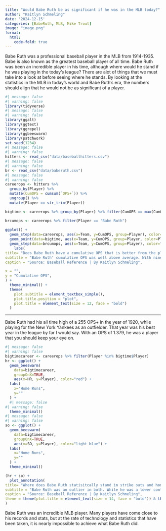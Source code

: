 ```yaml
---
title: "Would Babe Ruth be as significant if he was in the MLB today?"
author: "Kaitlyn Schmeling"
date: '2024-12-15'
categories: [BabeRuth, MLB, Mike Trout]
image: "image.png"
format: 
  html:
    code-fold: true
---
```

Babe Ruth was a professional baseball player in the MLB from 1914-1935. Babe is also known as the greatest baseball player of all time. Babe Ruth was been an incredible player in his time, although where would he stand if he was playing in the today’s league? There are alot of things that we must take into a look at before seeing where he stands. By looking at the statistics in the MLB in today’s world and Babe Ruth’s era, the numbers should align that he would not be as significant of a player.

```r
#| message: false
#| warning: false 
library(tidyverse)
#| message: false
#| warning: false 
library(ggalt)
library(ggtext)
library(ggrepel)
library(ggbeeswarm)
library(patchwork)
set.seed(1234)
#| message: false
#| warning: false 
hitters <- read_csv("data/baseballhitters.csv")
#| message: false
#| warning: false 
br <- read_csv("data/baberuth.csv")
#| message: false
#| warning: false 
careerops <- hitters %>% 
  group_by(Player) %>% 
  mutate(CumOPS = cumsum(`OPS+`)) %>%
  ungroup() %>%
  mutate(Player == str_trim(Player))

bigtime <- careerops %>% group_by(Player) %>% filter(CumOPS == max(CumOPS)) %>% ungroup() %>% filter(CumOPS > 3750)

brcumops <- careerops %>% filter(Player == "Babe Ruth")
  
ggplot() + 
  geom_step(data=careerops, aes(x=Team, y=CumOPS, group=Player), color="grey") + 
  geom_point(data=bigtime, aes(x=Team, y=CumOPS, group=Player, color=Player)) +
  geom_step(data=brcumops, aes(x=Team, y=CumOPS, group=Player), color="red")+
    labs(
title= "Does Babe Ruth have a cumulative OPS that is better from the players in his time?",
subtitle = "Babe Ruth' cumulative OPS was well above average. With nine seasons above .700, Ruth was outstanding when it comes to his on base percentage and slugging.",
caption = "Source: Baseball Reference | By Kaitlyn Schmeling",

x = "",
y = "Cumulative OPS",
) +
  theme_minimal() +
  theme(
    plot.subtitle = element_textbox_simple(),
    plot.title.position = "plot",
    plot.title = element_text(size = 12, face = "bold")
  )

```
---
Babe Ruth had his all time high of a 255 OPS+ in the year of 1920, while playing for the New York Yankees as an outfielder. That year was his best year in the league by far I would say. With an OPS of 1.379, he was a player that you should keep your eye on.


```r
#| message: false
#| warning: false 
bigtimecareer <- careerops %>% filter(Player %in% bigtime$Player)
hr <- ggplot() + 
  geom_beeswarm(
    data=bigtimecareer, 
    groupOnX=TRUE, 
    aes(x=HR, y=Player), color="red") +
  labs(
    x="Home Runs",
    y=""
  ) +
  #| message: false
#| warning: false 
  theme_minimal()
#| message: false
#| warning: false 
so <- ggplot() + 
  geom_beeswarm(
    data=bigtimecareer, 
    groupOnX=TRUE, 
    aes(x=SO, y=Player), color="light blue") +
  labs(
    x="Home Runs",
    y=""
  ) +
  theme_minimal()

(hr + so) +
  plot_annotation(
title= "Where does Babe Ruth statisitcally stand in strike outs and home runs?",
subtitle = "Babe Ruth was an outlier in both. While he was a lower contestant on number of strikeouts, he was ahead on his number of home runs\n in comparison to the other players.",
caption = "Source: Baseball Reference | By Kaitlyn Schmeling",
theme = theme(plot.title = element_text(size = 14, face = "bold")) & theme(plot.subtitle = element_text(size=8))
)
```

Babe Ruth was an incredible MLB player. Many players have come close to his records and stats, but at the rate of technology and statistics that have been taken, it is nearly impossible to achieve what Babe Ruth did.